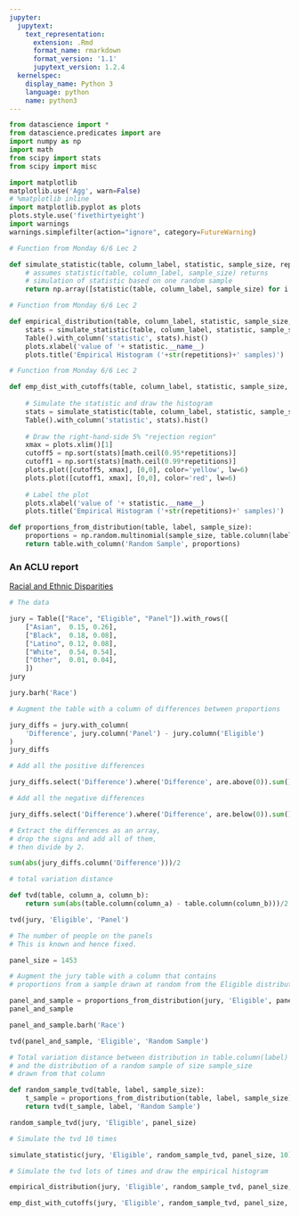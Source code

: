 ```yaml
---
jupyter:
  jupytext:
    text_representation:
      extension: .Rmd
      format_name: rmarkdown
      format_version: '1.1'
      jupytext_version: 1.2.4
  kernelspec:
    display_name: Python 3
    language: python
    name: python3
---
```


```python
from datascience import *
from datascience.predicates import are
import numpy as np
import math
from scipy import stats
from scipy import misc

import matplotlib
matplotlib.use('Agg', warn=False)
# %matplotlib inline
import matplotlib.pyplot as plots
plots.style.use('fivethirtyeight')
import warnings
warnings.simplefilter(action="ignore", category=FutureWarning)
```

```python
# Function from Monday 6/6 Lec 2

def simulate_statistic(table, column_label, statistic, sample_size, repetitions):
    # assumes statistic(table, column_label, sample_size) returns
    # simulation of statistic based on one random sample
    return np.array([statistic(table, column_label, sample_size) for i in range(repetitions)])
```

```python
# Function from Monday 6/6 Lec 2

def empirical_distribution(table, column_label, statistic, sample_size, repetitions):
    stats = simulate_statistic(table, column_label, statistic, sample_size, repetitions)
    Table().with_column('statistic', stats).hist()
    plots.xlabel('value of '+ statistic.__name__)
    plots.title('Empirical Histogram ('+str(repetitions)+' samples)')
```

```python
# Function from Monday 6/6 Lec 2

def emp_dist_with_cutoffs(table, column_label, statistic, sample_size, repetitions):
    
    # Simulate the statistic and draw the histogram
    stats = simulate_statistic(table, column_label, statistic, sample_size, repetitions)
    Table().with_column('statistic', stats).hist()
    
    # Draw the right-hand-side 5% "rejection region"
    xmax = plots.xlim()[1]
    cutoff5 = np.sort(stats)[math.ceil(0.95*repetitions)]
    cutoff1 = np.sort(stats)[math.ceil(0.99*repetitions)]
    plots.plot([cutoff5, xmax], [0,0], color='yellow', lw=6)
    plots.plot([cutoff1, xmax], [0,0], color='red', lw=6)
    
    # Label the plot
    plots.xlabel('value of '+ statistic.__name__)
    plots.title('Empirical Histogram ('+str(repetitions)+' samples)')
```

```python
def proportions_from_distribution(table, label, sample_size):
    proportions = np.random.multinomial(sample_size, table.column(label))/sample_size
    return table.with_column('Random Sample', proportions)
```

### An ACLU report

[Racial and Ethnic Disparities](https://www.aclunc.org/sites/default/files/racial_and_ethnic_disparities_in_alameda_county_jury_pools.pdf)

```python
# The data

jury = Table(["Race", "Eligible", "Panel"]).with_rows([
    ["Asian",  0.15, 0.26],
    ["Black",  0.18, 0.08],
    ["Latino", 0.12, 0.08],
    ["White",  0.54, 0.54],
    ["Other",  0.01, 0.04],
    ])
jury
```

```python
jury.barh('Race')
```

```python
# Augment the table with a column of differences between proportions

jury_diffs = jury.with_column(
    'Difference', jury.column('Panel') - jury.column('Eligible')
)
jury_diffs
```

```python
# Add all the positive differences

jury_diffs.select('Difference').where('Difference', are.above(0)).sum()
```

```python
# Add all the negative differences

jury_diffs.select('Difference').where('Difference', are.below(0)).sum()
```

```python
# Extract the differences as an array,
# drop the signs and add all of them,
# then divide by 2.

sum(abs(jury_diffs.column('Difference')))/2
```

```python
# total variation distance

def tvd(table, column_a, column_b):
    return sum(abs(table.column(column_a) - table.column(column_b)))/2
```

```python
tvd(jury, 'Eligible', 'Panel')
```

```python
# The number of people on the panels
# This is known and hence fixed.

panel_size = 1453
```

```python
# Augment the jury table with a column that contains
# proportions from a sample drawn at random from the Eligible distribution.

panel_and_sample = proportions_from_distribution(jury, 'Eligible', panel_size)
panel_and_sample
```

```python
panel_and_sample.barh('Race')
```

```python
tvd(panel_and_sample, 'Eligible', 'Random Sample')
```

```python
# Total variation distance between distribution in table.column(label)
# and the distribution of a random sample of size sample_size
# drawn from that column

def random_sample_tvd(table, label, sample_size):
    t_sample = proportions_from_distribution(table, label, sample_size)
    return tvd(t_sample, label, 'Random Sample')  
```

```python
random_sample_tvd(jury, 'Eligible', panel_size)
```

```python
# Simulate the tvd 10 times

simulate_statistic(jury, 'Eligible', random_sample_tvd, panel_size, 10)
```

```python
# Simulate the tvd lots of times and draw the empirical histogram

empirical_distribution(jury, 'Eligible', random_sample_tvd, panel_size, 10000)
```

```python
emp_dist_with_cutoffs(jury, 'Eligible', random_sample_tvd, panel_size, 10000)
```

```python

```
